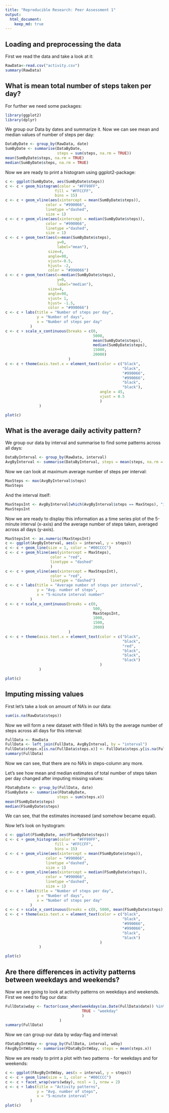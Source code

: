 ---
title: "Reproducible Research: Peer Assessment 1"
output: 
  html_document:
    keep_md: true
---


## Loading and preprocessing the data

First we read the data and take a look at it:
```{r}
RawData<-read.csv("activity.csv")
summary(RawData)
```


## What is mean total number of steps taken per day?

For further we need some packages:
```{r, results = "hide"}
library(ggplot2)
library(dplyr)
```

We group our Data by dates and summarize it. Now we can see mean and median values of number of steps per day:
```{r}
DataByDate <- group_by(RawData, date)
SumByDate <- summarise(DataByDate, 
                       steps = sum(steps, na.rm = TRUE))
mean(SumByDate$steps, na.rm = TRUE)
median(SumByDate$steps, na.rm = TRUE)
```

Now we are ready to print a histogram using ggplot2-package:
```{r plot1}
c <- ggplot(SumByDate, aes(SumByDate$steps))
c <- c + geom_histogram(color = "#FF99FF", 
                      fill = "#FFCCFF", 
                      bins = 15)
c <- c + geom_vline(aes(xintercept = mean(SumByDate$steps)), 
                  color = "#990066",
                  linetype ="dashed",
                  size = 1)
c <- c + geom_vline(aes(xintercept = median(SumByDate$steps)),
                  color = "#990066", 
                  linetype ="dashed",
                  size = 1)
c <- c + geom_text(aes(x=mean(SumByDate$steps),
                       y=0,
                       label="mean"), 
                   size=4, 
                   angle=90,
                   vjust=-0.5, 
                   hjust= -2,
                   color = "#990066")
c <- c + geom_text(aes(x=median(SumByDate$steps),
                       y=0,
                       label="median"), 
                   size=4, 
                   angle=90,
                   vjust= 1, 
                   hjust= -1.5,
                   color = "#990066")
c <- c + labs(title = "Number of steps per day", 
              y = "Number of days",
              x = "Number of steps per day"
           )
c <- c + scale_x_continuous(breaks = c(0,
                                       5000, 
                                       mean(SumByDate$steps),
                                       median(SumByDate$steps), 
                                       15000, 
                                       20000)
                            )
c <- c + theme(axis.text.x = element_text(color = c("black",
                                                    "black",
                                                    "#990066", 
                                                    "#990066", 
                                                    "black",
                                                    "black"),
                                          angle = 45,  
                                          vjust = 0.5
                                          )
               )

plot(c)
```


## What is the average daily activity pattern?


We group our data by interval and summarise to find some patterns across all days:
```{r}
DataByInterval <- group_by(RawData, interval)
AvgByInterval <- summarise(DataByInterval, steps = mean(steps, na.rm = TRUE))
```
Now we can look at maximum average number of steps per interval:
```{r}
MaxSteps <- max(AvgByInterval$steps)
MaxSteps
```
And the interval itself:
```{r}
MaxStepsInt <- AvgByInterval[which(AvgByInterval$steps == MaxSteps), "interval"]
MaxStepsInt
```

Now we are ready to display this information as a time series plot of the 5-minute interval (x-axis) and the average number of steps taken, averaged across all days (y-axis).

```{r plot2}
MaxStepsInt <- as.numeric(MaxStepsInt)
c <- ggplot(AvgByInterval, aes(x = interval, y = steps))
c <- c + geom_line(size = 1, color = "#00CCCC")
c <- c + geom_hline(aes(yintercept = MaxSteps),
                    color = "red", 
                    linetype = "dashed"
                    )
c <- c + geom_vline(aes(xintercept = MaxStepsInt),
                    color = "red", 
                    linetype = "dashed")
c <- c + labs(title = "Average number of steps per interval", 
              y = "Avg. number of steps",
              x = "5-minute interval number"
           )
c <- c + scale_x_continuous(breaks = c(0, 
                                       500, 
                                       MaxStepsInt, 
                                       1000, 
                                       1500, 
                                       2000)
                            )
c <- c + theme(axis.text.x = element_text(color = c("black",
                                                    "black",
                                                    "red", 
                                                    "black", 
                                                    "black",
                                                    "black")
                                          )
               )

plot(c)
```



## Imputing missing values

First let's take a look on amount of NA's in our data:

```{r}
sum(is.na(RawData$steps))
```

Now we will form a new dataset with filled in NA's by the average number of steps across all days for this interval:


```{r}
FullData <- RawData
FullData <- left_join(FullData, AvgByInterval, by = "interval")
FullData$steps.x[is.na(FullData$steps.x)] <- FullData$steps.y[is.na(FullData$steps.x)]
summary(FullData)
```
Now we can see, that there are no NA's in steps-column any more.

Let's see how mean and median estimates of total number of steps taken per day changed after imputing missing values:
```{r}
FDataByDate <- group_by(FullData, date)
FSumByDate <- summarise(FDataByDate, 
                       steps = sum(steps.x))
mean(FSumByDate$steps)
median(FSumByDate$steps)
```
We can see, that the estimates increased (and somehow became equal).

Now let's look on hystogram:
```{r plot3}
c <- ggplot(FSumByDate, aes(FSumByDate$steps))
c <- c + geom_histogram(color = "#FF99FF", 
                      fill = "#FFCCFF", 
                      bins = 15)
c <- c + geom_vline(aes(xintercept = mean(FSumByDate$steps)), 
                  color = "#990066",
                  linetype ="dashed",
                  size = 1)
c <- c + geom_vline(aes(xintercept = median(FSumByDate$steps)),
                  color = "#990066", 
                  linetype ="dashed",
                  size = 1)
c <- c + labs(title = "Number of steps per day", 
              y = "Number of days",
              x = "Number of steps per day"
           )
c <- c + scale_x_continuous(breaks = c(0, 5000, mean(FSumByDate$steps), median(FSumByDate$steps), 15000, 20000))
c <- c + theme(axis.text.x = element_text(color = c("black",
                                                    "black",
                                                    "#990066", 
                                                    "#990066", 
                                                    "black",
                                                    "black")
                                          )
               )

plot(c)
```


## Are there differences in activity patterns between weekdays and weekends?

Now we are going to look at activity patterns on weekdays and weekends. First we need to flag our data:

```{r}
FullData$wday <- factor(case_when(weekdays(as.Date(FullData$date)) %in% c("Sunday", "Saturday") ~ "weekend",
                                  TRUE ~ "weekday"
                                  )
                        )
summary(FullData)                       
```

Now we can group our data by wday-flag and interval:
```{r}
FDataByIntWday <- group_by(FullData, interval, wday)
FAvgByIntWday <- summarise(FDataByIntWday, steps = mean(steps.x))
```

Now we are ready to print a plot with two patterns - for weekdays and for weekends:
```{r plot4}
c <- ggplot(FAvgByIntWday, aes(x = interval, y = steps))
c <- c + geom_line(size = 1, color = "#00CCCC")
c <- c + facet_wrap(vars(wday), ncol = 1, nrow = 2) 
c <- c + labs(title = "Activity patterns", 
              y = "Avg. number of steps",
              x = "5-minute interval"
           )
plot(c)
```
